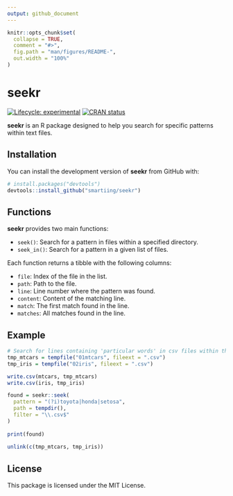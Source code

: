 ```yaml
---
output: github_document
---
```


<!-- README.md is generated from README.Rmd. Please edit that file -->

```r
knitr::opts_chunk$set(
  collapse = TRUE,
  comment = "#>",
  fig.path = "man/figures/README-",
  out.width = "100%"
)
```

# seekr

<!-- badges: start -->

[![Lifecycle:
experimental](https://img.shields.io/badge/lifecycle-experimental-orange.svg)](https://lifecycle.r-lib.org/articles/stages.html#experimental)
[![CRAN status](https://www.r-pkg.org/badges/version/seekr)](https://CRAN.R-project.org/package=seekr)

<!-- badges: end -->

**seekr** is an R package designed to help you search for specific patterns within text files.

## Installation

You can install the development version of **seekr** from GitHub with:

```r
# install.packages("devtools")
devtools::install_github("smartiing/seekr")
```


## Functions

**seekr** provides two main functions:

- `seek()`: Search for a pattern in files within a specified directory.
- `seek_in()`: Search for a pattern in a given list of files.

Each function returns a tibble with the following columns:

- `file`: Index of the file in the list.
- `path`: Path to the file.
- `line`: Line number where the pattern was found.
- `content`: Content of the matching line.
- `match`: The first match found in the line.
- `matches`: All matches found in the line.


## Example

```r
# Search for lines containing 'particular words' in csv files within the specified folder
tmp_mtcars = tempfile("01mtcars", fileext = ".csv")
tmp_iris = tempfile("02iris", fileext = ".csv")

write.csv(mtcars, tmp_mtcars)
write.csv(iris, tmp_iris)

found = seekr::seek(
  pattern = "(?i)toyota|honda|setosa", 
  path = tempdir(), 
  filter = "\\.csv$"
)
  
print(found)
  
unlink(c(tmp_mtcars, tmp_iris))
```


## License

This package is licensed under the MIT License.
